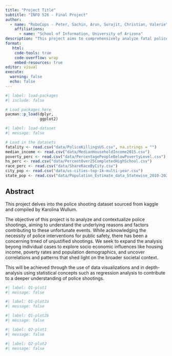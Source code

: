 ```yaml
---
title: "Project Title"
subtitle: "INFO 526 - Final Project"
author: 
  - name: "RoboCops - Peter, Sachin, Arun, Surajit, Christian, Valerie"
    affiliations:
      - name: "School of Information, University of Arizona"
description: "This project aims to comprehensively analyze fatal police shootings in the United States, delving into the underlying factors and motivations driving these tragic events."
format:
   html:
    code-tools: true
    code-overflow: wrap
    embed-resources: true
editor: visual
execute:
  warning: false
  echo: false
---
```


```r
#| label: load-packages
#| include: false

# Load packages here
pacman::p_load(dplyr,
               ggplot2)

```

```r
#| label: load-dataset
#| message: false

# Load in the datasets
fatality <- read.csv("data/PoliceKillingsUS.csv", na.strings = "")
median_income <- read.csv("data/MedianHouseholdIncome2015.csv")
poverty_perc <- read.csv("data/PercentagePeopleBelowPovertyLevel.csv")
hs_perc <- read.csv("data/PercentOver25CompletedHighSchool.csv")
race_perc <- read.csv("data/ShareRaceByCity.csv")
city_pop <- read.csv("data/us-cities-top-1k-multi-year.csv")
state_pop <- read.csv("data/Population_Estimate_data_Statewise_2010-2023.csv")
```

## Abstract

This project delves into the police shooting dataset sourced from kaggle and compiled by Karolina Wullum.

The objective of this project is to analyze and contextualize police shootings, aiming to understand the underlying reasons and factors contributing to these unfortunate events. While acknowledging the necessity of police interventions for public safety, there has been a concerning trned of unjustified shootings. We seek to expand the analysis beyong individual cases to explore socio economic influences like housing income, poverty rates and population demographics, and uncover correlations and patterns that shed light on the broader societal context.

This will be achieved through the use of data visualizations and in depth-analysis using statistical concepts such as regression analysis to contribute to a deeper understanding of police shootings.

```r
#| label: Q1-plot1
#| message: false

```

```r
#| label: Q1-plot2a
#| message: false

```

```r
#| label: Q1-plot2b
#| message: false

```

```r
#| label: Q2-plot1
#| message: false

```

```r
#| label: Q2-plot2
#| message: false

```